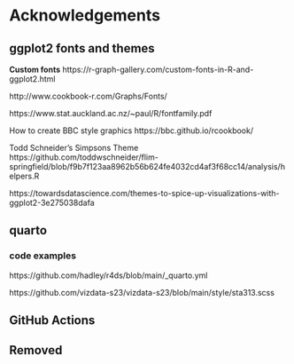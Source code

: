 # Acknowledgements

## ggplot2 fonts and themes

**Custom fonts** https://r-graph-gallery.com/custom-fonts-in-R-and-ggplot2.html

http://www.cookbook-r.com/Graphs/Fonts/

https://www.stat.auckland.ac.nz/\~paul/R/fontfamily.pdf

How to create BBC style graphics https://bbc.github.io/rcookbook/

Todd Schneider's Simpsons Theme https://github.com/toddwschneider/flim-springfield/blob/f9b7f123aa8962b56b624fe4032cd4af3f68cc14/analysis/helpers.R

https://towardsdatascience.com/themes-to-spice-up-visualizations-with-ggplot2-3e275038dafa

## quarto

### code examples

https://github.com/hadley/r4ds/blob/main/\_quarto.yml

https://github.com/vizdata-s23/vizdata-s23/blob/main/style/sta313.scss

## GitHub Actions

## 

## Removed
